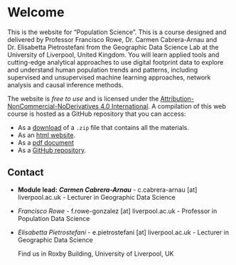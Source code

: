 # Welcome {.unnumbered}

This is the website for "Population Science". This is a course designed and delivered by Professor Francisco Rowe, Dr. Carmen Cabrera-Arnau and Dr. Elisabetta Pietrostefani from the Geographic Data Science Lab at the University of Liverpool, United Kingdom. You will learn applied tools and cutting-edge analytical approaches to use digital footprint data to explore and understand human population trends and patterns, including supervised and unsupervised machine learning approaches, network analysis and causal inference methods.

The website is *free to use* and is licensed under the [Attribution-NonCommercial-NoDerivatives 4.0 International](https://creativecommons.org/licenses/by-nc-nd/4.0/). A compilation of this web course is hosted as a GitHub repository that you can access:

-   As a [download](https://github.com/fcorowe/r4ps/archive/refs/heads/main.zip) of a `.zip` file that contains all the materials.
-   As an [html website](https://www.population-science.net).
-   As a [pdf document](https://www.population-science.net/Population-Science.pdf)
-   As a [GitHub repository](https://github.com/fcorowe/r4ps).

## Contact {.unnumbered}

-   **Module lead:** ***Carmen Cabrera-Arnau*** - c.cabrera-arnau \[at\] liverpool.ac.uk - Lecturer in Geographic Data Science

-   *Francisco Rowe* - f.rowe-gonzalez \[at\] liverpool.ac.uk - Professor in Population Data Science

-   *Elisabetta Pietrostefani* - e.pietrostefani \[at\] liverpool.ac.uk - Lecturer in Geographic Data Science

    Find us in Roxby Building, University of Liverpool, UK
